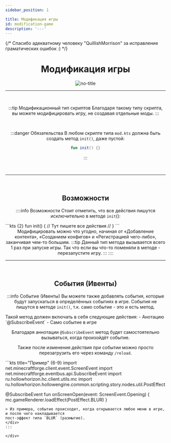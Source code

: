 ```yaml
---
sidebar_position: 1

title: Модификация игры
id: modification-game
description: '---'
---
```


{/* Спасибо адекватному человеку "QuillishMorrison" за исправление граматических ошибок :) */}

<div align="center" id="dont-copy">

# Модификация игры

![no-title](@site/static/img/doc/titles/NO_TITLE.webp)

---

<br />

:::tip Модификационный тип скриптов
Благодаря такому типу скрипта, вы можете модифицировать игру, не создавая отдельные моды.
:::

<br />

:::danger Обязательства
В любом скрипте типа `mod.kts` должна быть создать метод `init()`, даже пустой:
```kts
fun init() {}
```
:::

<br />

---

<br />

## Возможности
::::info Возможности
Стоит отметить, что все действия пишутся исключительно в методе `init`():
<div align="left">
```kts {2}
fun init() {
  // Тут пишете все действия //
}
```
</div>
Модифицировать можно что угодно, начиная от «Добавление контента», «Созданием конфигов» и
«Регистрацией чего-либо», заканчивая чем-то большим.
:::tip
Данный тип метода вызывается всего 1 раз при запуске игры. Так что если вы что-то поменяли в
методе - перезапустите игру.
:::
::::

<br />

---

<br />

## События (Ивенты)
:::info Событие (Ивенты)
Вы можете также добавлять события, которые будут запускаться в определённых событиях в игре.
События не пишутся в методе `init()`, т.к. само событие - это и есть метод.

<div align="left">
Такой метод должен включать в себя следующие действия:
- Анотацию `@SubscribeEvent`
- Само событие в игре
</div>

Благодаря аннотации `@SubscribeEvent` метод будет самостоятельно вызываться, когда произойдёт
событие.

Также после изменения действия при событии можно просто перезагрузить его через команду
`/reload`.

<div align="left">
```kts title="Пример" {6-9}
import net.minecraftforge.client.event.ScreenEvent
import net.minecraftforge.eventbus.api.SubscribeEvent
import ru.hollowhorizon.hc.client.utils.mc
import ru.hollowhorizon.hollowengine.common.scripting.story.nodes.util.PostEffect

@SubscribeEvent
fun onScreenOpen(event: ScreenEvent.Opening) {
  mc.gameRenderer.loadEffect(PostEffect.BLUR)
}
```
> Из примера, событие происходит, когда открывается любое меню в игре, и после чего накладывается
пост-эффект типа `BLUR` (размытие).
</div>
:::

</div>